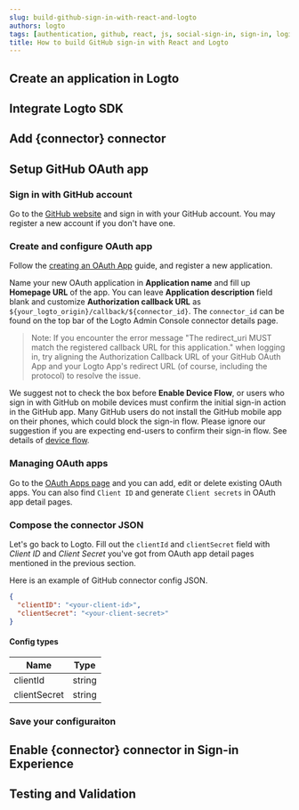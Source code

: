 ```yaml
---
slug: build-github-sign-in-with-react-and-logto
authors: logto
tags: [authentication, github, react, js, social-sign-in, sign-in, login]
title: How to build GitHub sign-in with React and Logto
---
```





<Intro connector={connector} sdk="React" link="https://reactjs.org/" />

## Create an application in Logto

<CreateApplication type="Single Page App" />

## Integrate Logto SDK

<ReactIntegrateSdk />

<h2>Add {connector} connector</h2>

<AddConnector connector={connector} />

<!-- Begin of connector README -->

## Setup GitHub OAuth app

### Sign in with GitHub account

Go to the [GitHub website](https://github.com/) and sign in with your GitHub account. You may register a new account if you don't have one.

### Create and configure OAuth app

Follow the [creating an OAuth App](https://docs.github.com/en/developers/apps/building-oauth-apps/creating-an-oauth-app) guide, and register a new application.

Name your new OAuth application in **Application name** and fill up **Homepage URL** of the app.
You can leave **Application description** field blank and customize **Authorization callback URL** as `${your_logto_origin}/callback/${connector_id}`. The `connector_id` can be found on the top bar of the Logto Admin Console connector details page.

> Note: If you encounter the error message "The redirect_uri MUST match the registered callback URL for this application." when logging in, try aligning the Authorization Callback URL of your GitHub OAuth App and your Logto App's redirect URL (of course, including the protocol) to resolve the issue.

We suggest not to check the box before **Enable Device Flow**, or users who sign in with GitHub on mobile devices must confirm the initial sign-in action in the GitHub app. Many GitHub users do not install the GitHub mobile app on their phones, which could block the sign-in flow. Please ignore our suggestion if you are expecting end-users to confirm their sign-in flow. See details of [device flow](https://docs.github.com/en/developers/apps/building-oauth-apps/authorizing-oauth-apps#device-flow).

### Managing OAuth apps

Go to the [OAuth Apps page](https://github.com/settings/developers) and you can add, edit or delete existing OAuth apps.
You can also find `Client ID` and generate `Client secrets` in OAuth app detail pages.

### Compose the connector JSON

Let's go back to Logto. Fill out the `clientId` and `clientSecret` field with _Client ID_ and _Client Secret_ you've got from OAuth app detail pages mentioned in the previous section.

Here is an example of GitHub connector config JSON.

```json
{
  "clientID": "<your-client-id>",
  "clientSecret": "<your-client-secret>"
}
```

#### Config types

| Name         | Type   |
|--------------|--------|
| clientId     | string |
| clientSecret | string |

<!-- End of connector README -->

### Save your configuraiton

<SaveYourConfiguration connector={connector} />

<h2>Enable {connector} connector in Sign-in Experience</h2>

<EnableSocialConnector connector={connector} />

## Testing and Validation

<TestingAndValidation connector={connector} sdk="React" />
